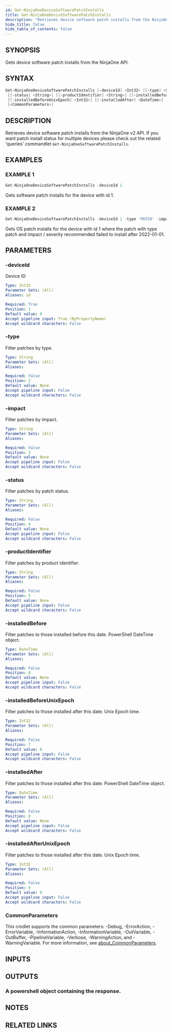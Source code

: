 ```yaml
---
id: Get-NinjaOneDeviceSoftwarePatchInstalls
title: Get-NinjaOneDeviceSoftwarePatchInstalls
description: "Retrieves device software patch installs from the NinjaOne v2 API. If you want patch install status for multiple devices please check out the related 'queries' commandlet `Get-NinjaOneSoftwarePatchInstalls`."
hide_title: false
hide_table_of_contents: false
---
```


## SYNOPSIS

Gets device software patch installs from the NinjaOne API.

## SYNTAX

```powershell
Get-NinjaOneDeviceSoftwarePatchInstalls [-deviceId] <Int32> [[-type] <String>] [[-impact] <String>]
 [[-status] <String>] [[-productIdentifier] <String>] [[-installedBefore] <DateTime>]
 [[-installedBeforeUnixEpoch] <Int32>] [[-installedAfter] <DateTime>] [[-installedAfterUnixEpoch] <Int32>]
 [<CommonParameters>]
```

## DESCRIPTION

Retrieves device software patch installs from the NinjaOne v2 API.
If you want patch install status for multiple devices please check out the related 'queries' commandlet `Get-NinjaOneSoftwarePatchInstalls`.

## EXAMPLES

### EXAMPLE 1

```powershell
Get-NinjaOneDeviceSoftwarePatchInstalls -deviceId 1
```

Gets software patch installs for the device with id 1.

### EXAMPLE 2

```powershell
Get-NinjaOneDeviceSoftwarePatchInstalls -deviceId 1 -type 'PATCH' -impact 'RECOMMENDED' -status 'FAILED' -installedAfter (Get-Date 2022/01/01)
```

Gets OS patch installs for the device with id 1 where the patch with type patch and impact / severity recommended failed to install after 2022-01-01.

## PARAMETERS

### -deviceId

Device ID

```yaml
Type: Int32
Parameter Sets: (All)
Aliases: id

Required: True
Position: 1
Default value: 0
Accept pipeline input: True (ByPropertyName)
Accept wildcard characters: False
```

### -type

Filter patches by type.

```yaml
Type: String
Parameter Sets: (All)
Aliases:

Required: False
Position: 2
Default value: None
Accept pipeline input: False
Accept wildcard characters: False
```

### -impact

Filter patches by impact.

```yaml
Type: String
Parameter Sets: (All)
Aliases:

Required: False
Position: 3
Default value: None
Accept pipeline input: False
Accept wildcard characters: False
```

### -status

Filter patches by patch status.

```yaml
Type: String
Parameter Sets: (All)
Aliases:

Required: False
Position: 4
Default value: None
Accept pipeline input: False
Accept wildcard characters: False
```

### -productIdentifier

Filter patches by product identifier.

```yaml
Type: String
Parameter Sets: (All)
Aliases:

Required: False
Position: 5
Default value: None
Accept pipeline input: False
Accept wildcard characters: False
```

### -installedBefore

Filter patches to those installed before this date.
PowerShell DateTime object.

```yaml
Type: DateTime
Parameter Sets: (All)
Aliases:

Required: False
Position: 6
Default value: None
Accept pipeline input: False
Accept wildcard characters: False
```

### -installedBeforeUnixEpoch

Filter patches to those installed after this date.
Unix Epoch time.

```yaml
Type: Int32
Parameter Sets: (All)
Aliases:

Required: False
Position: 7
Default value: 0
Accept pipeline input: False
Accept wildcard characters: False
```

### -installedAfter

Filter patches to those installed after this date.
PowerShell DateTime object.

```yaml
Type: DateTime
Parameter Sets: (All)
Aliases:

Required: False
Position: 8
Default value: None
Accept pipeline input: False
Accept wildcard characters: False
```

### -installedAfterUnixEpoch

Filter patches to those installed after this date.
Unix Epoch time.

```yaml
Type: Int32
Parameter Sets: (All)
Aliases:

Required: False
Position: 9
Default value: 0
Accept pipeline input: False
Accept wildcard characters: False
```

### CommonParameters

This cmdlet supports the common parameters: -Debug, -ErrorAction, -ErrorVariable, -InformationAction, -InformationVariable, -OutVariable, -OutBuffer, -PipelineVariable, -Verbose, -WarningAction, and -WarningVariable. For more information, see [about_CommonParameters](http://go.microsoft.com/fwlink/?LinkID=113216).

## INPUTS

## OUTPUTS

### A powershell object containing the response.

## NOTES

## RELATED LINKS
